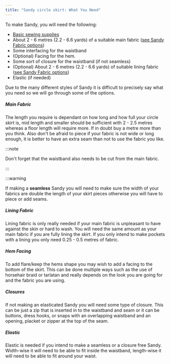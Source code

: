 ```yaml
---
title: "Sandy circle skirt: What You Need"
---
```


To make Sandy, you will need the following:

- [Basic sewing supplies](/docs/sewing/basic-sewing-supplies)
- About 2 - 6 metres (2.2 - 6.6 yards) of a suitable main fabric ([see Sandy Fabric options](/docs/designs/sandy/fabric))
- Some interfacing for the waistband
- (Optional) Facing for the hem.
- Some sort of closure for the waistband (if not seamless)
- (Optional) About 2 - 6 metres (2.2 - 6.6 yards) of suitable lining fabric ([see Sandy Fabric options](/docs/designs/sandy/fabric))
- Elastic (if needed)

Due to the many different styles of Sandy it is difficult to precisely say what you need so we will go through some of the options.

##### Main Fabric

The length you require is dependant on how long and how full your circle skirt is, mid length and smaller should be sufficient with 2 - 2.5 metres whereas a floor length will require more. If in doubt buy a metre more than you think. Also don't be afraid to piece if your fabric is not wide or long enough, it is better to have an extra seam than not to use the fabric you like.

:::note


Don't forget that the waistband also needs to be cut from the main fabric.

:::

:::warning
  

If making a **seamless** Sandy you will need to make sure the width of your fabrics are double the length of your skirt pieces otherwise you will have to piece or add seams.

</Warning>

##### Lining Fabric

Lining fabric is only really needed if your main fabric is unpleasant to have against the skin or hard to wash. You will need the same amount as your main fabric if you are fully lining the skirt.
If you only intend to make pockets with a lining you only need 0.25 - 0.5 metres of fabric.

##### Hem Facing

To add flare/keep the hems shape you may wish to add a facing to the bottom of the skirt. This can be done multiple ways such as the use of horsehair braid or tarlatan and really depends on the look you are going for and the fabric you are using.

##### Closures

If not making an elasticated Sandy you will need some type of closure.
This can be just a zip that is inserted in to the waistband and seam or it can be buttons, dress hooks, or snaps with an overlapping waistband and an opening, placket or zipper at the top of the seam.

##### Elastic

Elastic is needed if you intend to make a seamless or a closure free Sandy. Width-wise it will need to be able to fit inside the waistband, length-wise it will need to be able to fit around your waist.
